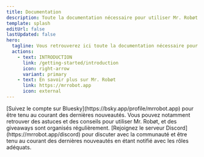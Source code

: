```yaml
---
title: Documentation
description: Toute la documentation nécessaire pour utiliser Mr. Robøt.
template: splash
editUrl: false
lastUpdated: false
hero:
  tagline: Vous retrouverez ici toute la documentation nécessaire pour utiliser Mr. Robøt.
  actions:
    - text: INTRODUCTION
      link: /getting-started/introduction
      icon: right-arrow
      variant: primary
    - text: En savoir plus sur Mr. Robøt
      link: https://mrrobot.app
      icon: external
---
```



<CardGrid>
	<Card title="Sur Bluesky" icon="blueSky">
		[Suivez le compte sur Bluesky](https://bsky.app/profile/mrrobot.app) pour être tenu au courant des dernières nouveautés.
    Vous pouvez notamment retrouver des astuces et des conseils pour utiliser Mr. Robøt, et des giveaways sont organisés régulièrement.
	</Card>
  <Card title="Serveur Discord" icon="discord">
    [Rejoignez le serveur Discord](https://mrrobot.app/discord) pour discuter avec la communauté
    et être tenu au courant des dernières nouveautés en étant notifié avec les rôles adéquats.
  </Card>
</CardGrid>
